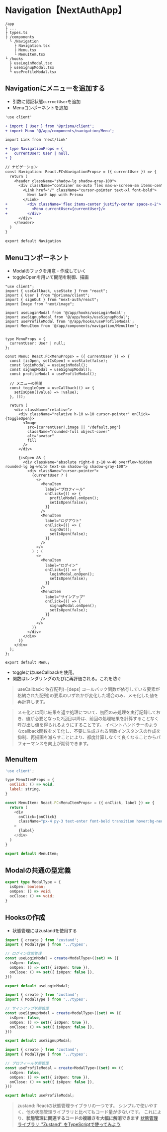 # Navigation【NextAuthApp】

```
/app
├ ...
├ types.ts
├ /components
  └ /Navigation
    ├ Navigation.tsx
    ├ Menu.tsx
    └ MenuItem.tsx
└ /hooks
  ├ useLoginModal.tsx
  ├ useSignupModal.tsx
  └ useProfileModal.tsx
```

## Navigationにメニューを追加する
- 引数に認証状態`currnetUser`を追加
- Menuコンポーネントを追加
```diff filename="app/components/Navigation.tsx"
'use client'

+ import { User } from '@prisma/client';
+ import Munu '@/app/components/navigation/Menu';

import Link from 'next/link'

+ type NavigationProps = {
+   currentUser: User | null,
+ }

// ナビゲーション
const Navigation: React.FC<NavigationProps> = ({ currentUser }) => {
  return (
    <header className="shadow-lg shadow-gray-100">
      <div className="container mx-auto flex max-w-screen-sm items-center justify-between px-1 py-5">
        <Link href="/" className="cursor-pointer text-xl font-bold">
          Next Auth App with Prisma
        </Link>
+         <div className='flex items-center justify-center space-x-2'>
+           <Menu currentUser={currentUser}/>
+         </div>
      </div>
    </header>
  )
}

export default Navigation
```

## Menuコンポーネント
- Modalのフックを用意・作成していく
- toggleOpenを用いて開閉を制御、描画

```tsx filename="app/components/Menu.tsx"
"use client";
import { useCallback, useState } from "react";
import { User } from "@prisma/client";
import { signOut } from "next-auth/react";
import Image from "next/image";

import useLoginModal from '@/app/hooks/useLoginModal';
import useSignupModal from '@/app/hooks/useSignupModal';
import useProfileModal from '@/app/hooks/useProfileModal';
import MenuItem from '@/app/components/navigation/MenuItem';


type MenuProps = {
  currentUser: User | null;
};

const Menu: React.FC<MenuProps> = ({ currentUser }) => {
  const [isOpen, setIsOpen] = useState(false);
  const loginModal = useLoginModal();
  const signupModal = useSignupModal();
  const profileModal = useProfileModal();

  // メニューの開閉
  const toggleOpen = useCallback(() => {
    setIsOpen((value) => !value);
  }, []);

  return (
    <div className="relative">
      <div className="relative h-10 w-10 cursor-pointer" onClick={toggleOpen}>
        <Image
          src={currentUser?.image || "/default.png"}
          className="rounded-full object-cover"
          alt="avatar"
          fill
        />
      </div>

      {isOpen && (
        <div className="absolute right-0 z-10 w-40 overflow-hidden rounded-lg bg-white text-sm shadow-lg shadow-gray-100">
          <div className="cursor-pointer">
            {currentUser ? (
              <>
                <MenuItem
                  label="プロフィール"
                  onClick={() => {
                    profileModal.onOpen();
                    setIsOpen(false);
                  }}
                />
                <MenuItem
                  label="ログアウト"
                  onClick={() => {
                    signOut();
                    setIsOpen(false);
                  }}
                />
              </>
            ) : (
              <>
                <MenuItem
                  label="ログイン"
                  onClick={() => {
                    loginModal.onOpen();
                    setIsOpen(false);
                  }}
                />
                <MenuItem
                  label="サインアップ"
                  onClick={() => {
                    signupModal.onOpen();
                    setIsOpen(false);
                  }}
                />
              </>
            )}
          </div>
        </div>
      )}
    </div>
  );
};

export default Menu;
```
- toggleにはuseCallbackを使用。
- 関数はレンダリングのたびに再評価される。これを防ぐ
> useCallback: 依存配列(=[deps] コールバック関数が依存している要素が格納された配列)の要素のいずれかが変化した場合のみ、メモ化した値を再計算します。

> メモ化とは同じ結果を返す処理について、初回のみ処理を実行記録しておき、値が必要となった2回目以降は、前回の処理結果を計算することなく呼び出し値を得られるようにすることです。
イベントハンドラーのようなcallback関数をメモ化し、不要に生成される関数インスタンスの作成を抑制、再描画を減らすことにより、都度計算しなくて良くなることからパフォーマンスを向上が期待できます。


## MenuItem

```js filename=""
'use client';

type MenuItemProps = {
  onClick: () => void,
  label: string,
}

const MenuItem: React.FC<MenuItemProps> = ({ onClick, label }) => {
  return (
    <div
      onClick={onClick}
      className="px-4 py-3 text-enter font-bold transition hover:bg-neutral-100"
    >
      {label} 
    </div>
  )
}

export default MenuItem;
```


## Modalの共通の型定義
```ts filename="app/types.ts"
export type ModalType = {
  isOpen: boolean;
  onOpen: () => void;
  ocClose: () => void;
}
```

## Hooksの作成
- 状態管理にはzustandを使用する
```ts filename="app/hooks/useLoginModal.tsx"
import { create } from 'zustand';
import { ModalType } from '../types';

// ログイン状態管理
const useLoginModal = create<ModalType>((set) => ({
  isOpen: false,
  onOpen: () => set({ isOpen: true }),
  onClose: () => set({ isOpen: false }),
}))

export default useLoginModal;
```

```ts filename="app/hooks/useSignupModal.tsx"
import { create } from 'zustand';
import { ModalType } from '../types';

// サインアップ状態管理
const useSignupModal = create<ModalType>((set) => ({
  isOpen: false,
  onOpen: () => set({ isOpen: true }),
  onClose: () => set({ isOpen: false }),
}))

export default useSignupModal;
```

```ts filename="app/hooks/useProfileModal.tsx"
import { create } from 'zustand';
import { ModalType } from '../types';

// プロフィール状態管理
const useProfileModal = create<ModalType>((set) => ({
  isOpen: false,
  onOpen: () => set({ isOpen: true }),
  onClose: () => set({ isOpen: false }),
}))

export default useProfileModal;
```
> zustand: Reactの状態管理ライブラリの一つです。
シンプルで使いやすく、他の状態管理ライブラリと比べてもコード量が少ないです。
これにより、**状態管理に関連するコードの複雑さを大幅に解消できます**
[状態管理ライブラリ ''Zustand'' をTypeScriptで使ってみよう](https://zenn.dev/h_tatsuru/articles/f7ad45263fe181)